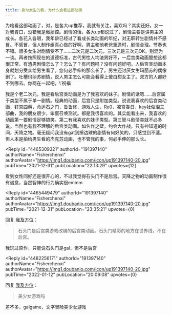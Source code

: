 ```yaml
---
title: 身为女生的我，为什么会看这部动画
---
```



<Forum groupName="无职转生：到了异..." groupUrl="https://www.douban.com/group/716243/" archivedAt="2025-05-16T16:51:22.442Z">
  <Post
    id="256918173"
    title="身为女生的我，为什么会看这部动画"
    url="https://www.douban.com/group/topic/256918173/?_spm_id=MjQ2MjIzNDAz"
    pubTime="02-05"
    highlightUserId="191397140"
  >
为啥看这部动画了，对，是各大up推荐，我就有关注，喜欢吗？其实还好。女一对我胃口，没错我是傲娇控。剧情的话，各大up都说过了，剧情主要是讲男主的成长。各花入各眼，我年龄已经过了看成长类动画的年纪，对无职转生剧情并不感冒。不感冒，但人制作组真心做的好啊，男主和他老爸重逢时，剧情合理。节奏也不错。很多女生对剧情受不了......二次元是二次元，三次元是三次元OK。别混为一谈。再者按照现在的道德标准，古代男性人均渣男好不，一后宫类动画臆想这都很正常。有渣男剧情怎么了？怎么了？有问题吗？没有问题好吧。人后宫类动画本身就划分受众给男生看了。您何必手伸的那么长了。男生还讨厌女生玛丽苏的偶像剧了。吐槽玛丽苏剧情，说人男主怎么可能会看得上傻白甜女主了。双方的人都好不到哪去。你两在一起吧，\'祝福

我是个老二次元，我是看后宫类动画是为了我喜欢的妹子。剧情的话嗯......后宫属于类型不属于单一剧情。经典的动画，后宫只是附加类型。说说我喜欢的后宫类动画，钉宫四萌，命运石之门，鲁鲁修，游戏人生，Re0，凉宫春日，key社催泪三部曲，我的朋友很少，笨蛋召唤测试。都是我很喜欢的。其实能看出来，我喜欢的动画第一要剧情足够搞笑。第二有我喜欢的妹子类型。第三智斗剧情类就不必多说。当然也有我不理解的后宫类动画。如名作之壁，约会大作战，只有神知道的时间，天降之物。毫无疑问我没有gat到擦边球的剧情有何好笑的，只感觉到不适。但人本是拍给男生看的杰克苏动画，也不管我的事，何必手伸的那么长。

<Reply
  id="4465309321"
  authorId="191397140"
  authorName="Fisherchenxi"
  authorAvatar="https://img1.doubanio.com/icon/up191397140-20.jpg"
  pubTime="2021-12-31"
  pubLocation="22:13:29"
  upvotes={12}
>
看到女性同好还是很开心的，不过我觉得石头门不是后宫。天降之物的动画制作很有诚意，当然智神的行为确实很emmm
</Reply>

<Reply
  id="4465449479"
  authorId="191397140"
  authorName="Fisherchenxi"
  authorAvatar="https://img1.doubanio.com/icon/up191397140-20.jpg"
  pubTime="2021-12-31"
  pubLocation="23:35:21"
  upvotes={0}
>
回复 [我及方位](https://www.douban.com/people/246223403/)：
> 石头门是后宫类游戏改编的后宫类动画。石头门精彩的地方在世界线，不在后宫。

我玩过原作，只能说石头门是gal，但不是后宫
</Reply>

<Reply
  id="4482256171"
  authorId="191397140"
  authorName="Fisherchenxi"
  authorAvatar="https://img1.doubanio.com/icon/up191397140-20.jpg"
  pubTime="2022-01-12"
  pubLocation="20:09:08"
  upvotes={0}
>
回复 [我及方位](https://www.douban.com/people/246223403/)：
> 美少女游戏吗

差不多，galgame，文字冒险美少女游戏
</Reply>
  </Post>
</Forum>
